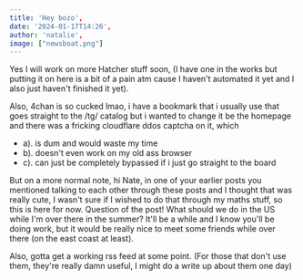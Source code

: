 ```yaml
---
title: 'Hey bozo',
date: '2024-01-17T14:26',
author: 'natalie',
image: ["newsboat.png"]
---
```

Yes I will work on more Hatcher stuff soon, (I have one in the works but putting it on here is a bit of a pain atm cause I haven't automated it yet and I also just haven't finished it yet).

Also, 4chan is so cucked lmao, i have a bookmark that i usually use that goes straight to the /tg/ catalog but i wanted to change it be the homepage and there was a fricking cloudflare ddos captcha on it, which
- a). is dum and would waste my time
- b). doesn't even work on my old ass browser
- c). can just be completely bypassed if i just go straight to the board

But on a more normal note, hi Nate, in one of your earlier posts you mentioned talking to each other through these posts and I thought that was really cute, I wasn't sure if I wished to do that through my maths stuff, so this is here for now. Question of the post! What should we do in the US while I'm over there in the summer? It'll be a while and I know you'll be doing work, but it would be really nice to meet some friends while over there (on the east coast at least).

Also, gotta get a working rss feed at some point. (For those that don't use them, they're really damn useful, I might do a write up about them one day)
